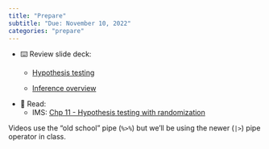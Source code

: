 ```yaml
---
title: "Prepare"
subtitle: "Due: November 10, 2022"
categories: "prepare"
---
```


-   ⌨️ Review slide deck:
    -   [Hypothesis testing](https://datasciencebox.org/course-materials/_slides/u4-d12-hypothesis-testing/u4-d12-hypothesis-testing.html#1)

    -   [Inference overview](https://datasciencebox.org/course-materials/_slides/u4-d13-inference-overview/u4-d13-inference-overview.html#1)
-   📖 Read:
    -   IMS: [Chp 11 - Hypothesis testing with randomization](https://openintro-ims.netlify.app/foundations-randomization.html)

::: callout-note
Videos use the "old school" pipe (`%>%`) but we'll be using the newer (`|>`) pipe operator in class.
:::
